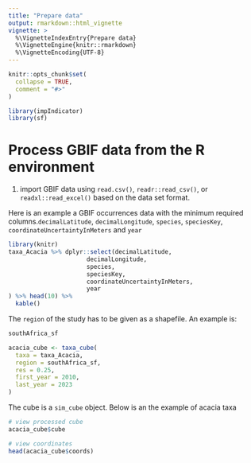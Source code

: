```yaml
---
title: "Prepare data"
output: rmarkdown::html_vignette
vignette: >
  %\VignetteIndexEntry{Prepare data}
  %\VignetteEngine{knitr::rmarkdown}
  %\VignetteEncoding{UTF-8}
---
```


```r
knitr::opts_chunk$set(
  collapse = TRUE,
  comment = "#>"
)
```

```r
library(impIndicator)
library(sf)
```

# Process GBIF data from the R environment
1. import GBIF data using `read.csv()`, `readr::read_csv()`, or `readxl::read_excel()` based on the data set format.

Here is an example a GBIF occurrences data with the minimum required columns.`decimalLatitude`, `decimalLongitude`, `species`, `speciesKey`, `coordinateUncertaintyInMeters` and `year`

```r
library(knitr)
taxa_Acacia %>% dplyr::select(decimalLatitude,
                      decimalLongitude,
                      species,
                      speciesKey,
                      coordinateUncertaintyInMeters,
                      year
) %>% head(10) %>% 
  kable()
```

The `region` of the study has to be given as a shapefile. An example is:
```r
southAfrica_sf
```

```r
acacia_cube <- taxa_cube(
  taxa = taxa_Acacia,
  region = southAfrica_sf,
  res = 0.25,
  first_year = 2010,
  last_year = 2023
)

```

The cube is a `sim_cube` object. Below is an the example of acacia taxa
```r
# view processed cube
acacia_cube$cube

# view coordinates
head(acacia_cube$coords)
```
